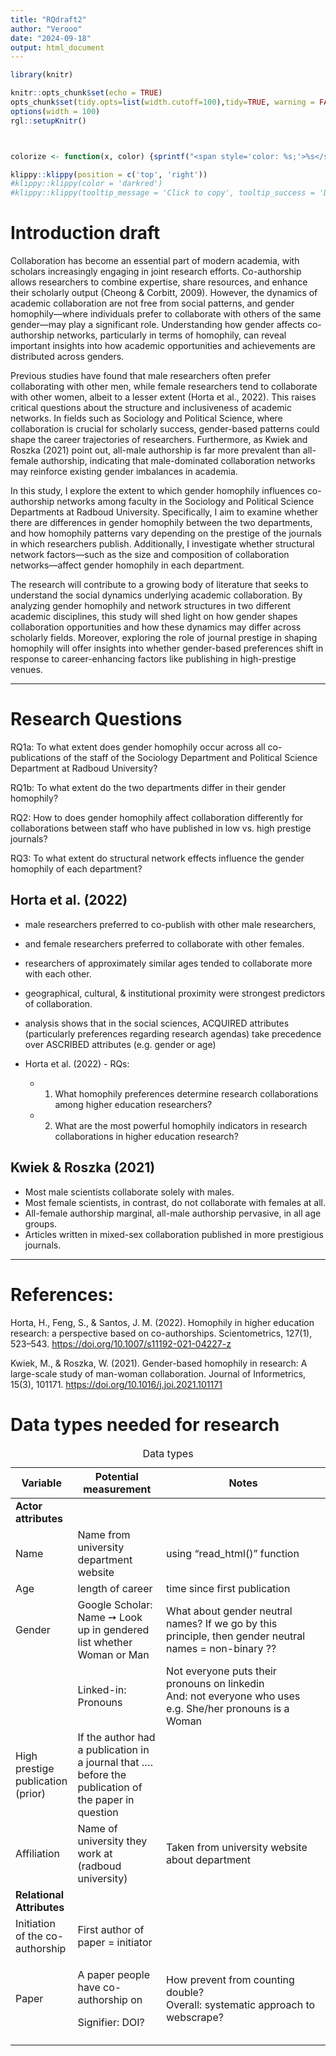 ```yaml
---
title: "RQdraft2"
author: "Verooo"
date: "2024-09-18"
output: html_document
---
```


```r
library(knitr)

knitr::opts_chunk$set(echo = TRUE)
opts_chunk$set(tidy.opts=list(width.cutoff=100),tidy=TRUE, warning = FALSE, message = FALSE,comment = "#>", cache=TRUE, class.source=c("test"), class.output=c("test2"))
options(width = 100)
rgl::setupKnitr()



colorize <- function(x, color) {sprintf("<span style='color: %s;'>%s</span>", color, x) }

```

```r
klippy::klippy(position = c('top', 'right'))
#klippy::klippy(color = 'darkred')
#klippy::klippy(tooltip_message = 'Click to copy', tooltip_success = 'Done')
```

# Introduction draft 

Collaboration has become an essential part of modern academia, with scholars increasingly engaging in joint research efforts. Co-authorship allows researchers to combine expertise, share resources, and enhance their scholarly output (Cheong & Corbitt, 2009). However, the dynamics of academic collaboration are not free from social patterns, and gender homophily—where individuals prefer to collaborate with others of the same gender—may play a significant role. Understanding how gender affects co-authorship networks, particularly in terms of homophily, can reveal important insights into how academic opportunities and achievements are distributed across genders.

Previous studies have found that male researchers often prefer collaborating with other men, while female researchers tend to collaborate with other women, albeit to a lesser extent (Horta et al., 2022). This raises critical questions about the structure and inclusiveness of academic networks. In fields such as Sociology and Political Science, where collaboration is crucial for scholarly success, gender-based patterns could shape the career trajectories of researchers. Furthermore, as Kwiek and Roszka (2021) point out, all-male authorship is far more prevalent than all-female authorship, indicating that male-dominated collaboration networks may reinforce existing gender imbalances in academia.

In this study, I explore the extent to which gender homophily influences co-authorship networks among faculty in the Sociology and Political Science Departments at Radboud University. Specifically, I aim to examine whether there are differences in gender homophily between the two departments, and how homophily patterns vary depending on the prestige of the journals in which researchers publish. Additionally, I investigate whether structural network factors—such as the size and composition of collaboration networks—affect gender homophily in each department.

The research will contribute to a growing body of literature that seeks to understand the social dynamics underlying academic collaboration. By analyzing gender homophily and network structures in two different academic disciplines, this study will shed light on how gender shapes collaboration opportunities and how these dynamics may differ across scholarly fields. Moreover, exploring the role of journal prestige in shaping homophily will offer insights into whether gender-based preferences shift in response to career-enhancing factors like publishing in high-prestige venues.

------------------------------------------------------------------------

# Research Questions 

RQ1a: To what extent does gender homophily occur across all co-publications of the staff of the Sociology Department and Political Science Department at Radboud University?

RQ1b: To what extent do the two departments differ in their gender homophily?

RQ2: How to does gender homophily affect collaboration differently for collaborations between staff who have published in low vs. high prestige journals?

RQ3: To what extent do structural network effects influence the gender homophily of each department?

## Horta et al. (2022)

-   male researchers preferred to co-publish with other male researchers,

-   and female researchers preferred to collaborate with other females.

-   researchers of approximately similar ages tended to collaborate more with each other.

-   geographical, cultural, & institutional proximity were strongest predictors of collaboration.

-   analysis shows that in the social sciences, ACQUIRED attributes (particularly preferences regarding research agendas) take precedence over ASCRIBED attributes (e.g. gender or age)

-   Horta et al. (2022) - RQs:

    -   

        (1) What homophily preferences determine research collaborations among higher education researchers?

    -   

        (2) What are the most powerful homophily indicators in research collaborations in higher education research?

## Kwiek & Roszka (2021)

-   Most male scientists collaborate solely with males.
-   Most female scientists, in contrast, do not collaborate with females at all.
-   All-female authorship marginal, all-male authorship pervasive, in all age groups.
-   Articles written in mixed-sex collaboration published in more prestigious journals.

------------------------------------------------------------------------

# References:

Horta, H., Feng, S., & Santos, J. M. (2022). Homophily in higher education research: a perspective based on co-authorships. Scientometrics, 127(1), 523–543. <https://doi.org/10.1007/s11192-021-04227-z>

Kwiek, M., & Roszka, W. (2021). Gender-based homophily in research: A large-scale study of man-woman collaboration. Journal of Informetrics, 15(3), 101171. <https://doi.org/10.1016/j.joi.2021.101171>

# Data types needed for research

+-----------------------------------+---------------------------------------------------------+--------------------------------------------------------------------------------------------------------+
| Variable                          | Potential measurement                                   | Notes                                                                                                  |
+===================================+=========================================================+========================================================================================================+
| **Actor attributes**              |                                                         |                                                                                                        |
+-----------------------------------+---------------------------------------------------------+--------------------------------------------------------------------------------------------------------+
| Name                              | Name from university department website                 | using "read_html()" function                                                                           |
+-----------------------------------+---------------------------------------------------------+--------------------------------------------------------------------------------------------------------+
| Age                               | length of career                                        | time since first publication                                                                           |
+-----------------------------------+---------------------------------------------------------+--------------------------------------------------------------------------------------------------------+
| Gender                            | Google Scholar:\                                        | What about gender neutral names? If we go by this principle, then gender neutral names = non-binary ?? |
|                                   | Name ➙ Look up in gendered list whether Woman or Man    |                                                                                                        |
+-----------------------------------+---------------------------------------------------------+--------------------------------------------------------------------------------------------------------+
|                                   | Linked-in:\                                             | Not everyone puts their pronouns on linkedin\                                                          |
|                                   | Pronouns                                                | And: not everyone who uses e.g. She/her pronouns is a Woman                                            |
+-----------------------------------+---------------------------------------------------------+--------------------------------------------------------------------------------------------------------+
| High prestige publication (prior) | If the author had a publication in a journal that ....\ |                                                                                                        |
|                                   | before the publication of the paper in question         |                                                                                                        |
+-----------------------------------+---------------------------------------------------------+--------------------------------------------------------------------------------------------------------+
| Affiliation                       | Name of university they work at (radboud university)    | Taken from university website about department                                                         |
+-----------------------------------+---------------------------------------------------------+--------------------------------------------------------------------------------------------------------+
| **Relational Attributes**         |                                                         |                                                                                                        |
+-----------------------------------+---------------------------------------------------------+--------------------------------------------------------------------------------------------------------+
| Initiation of the co-authorship   | First author of paper = initiator                       |                                                                                                        |
+-----------------------------------+---------------------------------------------------------+--------------------------------------------------------------------------------------------------------+
| Paper                             | A paper people have co-authorship on                    | How prevent from counting double?\                                                                     |
|                                   |                                                         | Overall: systematic approach to webscrape?                                                             |
|                                   | Signifier: DOI?                                         |                                                                                                        |
+-----------------------------------+---------------------------------------------------------+--------------------------------------------------------------------------------------------------------+
|                                   |                                                         |                                                                                                        |
+-----------------------------------+---------------------------------------------------------+--------------------------------------------------------------------------------------------------------+

: Data types
